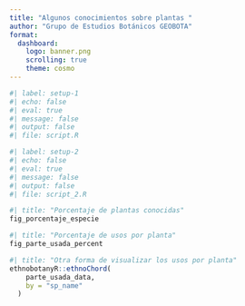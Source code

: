 ```yaml
--- 
title: "Algunos conocimientos sobre plantas "
author: "Grupo de Estudios Botánicos GEOBOTA"
format: 
  dashboard:
    logo: banner.png
    scrolling: true
    theme: cosmo
---
```


```r
#| label: setup-1
#| echo: false
#| eval: true
#| message: false
#| output: false
#| file: script.R
```

```r
#| label: setup-2
#| echo: false
#| eval: true
#| message: false
#| output: false
#| file: script_2.R
```


```r
#| title: "Porcentaje de plantas conocidas"
fig_porcentaje_especie
```

```r
#| title: "Porcentaje de usos por planta"
fig_parte_usada_percent
```

```r
#| title: "Otra forma de visualizar los usos por planta"
ethnobotanyR::ethnoChord(
    parte_usada_data,
    by = "sp_name"
  )
```

<!-- :::{.card titel="¡Síguenos para estar al tanto de los resultados!"} -->

<!-- ![](geobota-social_qr.png) -->

<!-- ::: -->
